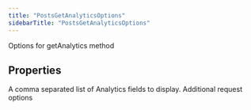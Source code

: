 ```yaml
---
title: "PostsGetAnalyticsOptions"
sidebarTitle: "PostsGetAnalyticsOptions"
---
```


Options for getAnalytics method

## Properties

<ParamField name="analyticsfields" type="`any`[]">
A comma separated list of Analytics fields to display.
</ParamField>





<ParamField name="requestOptions" type="[`RequestOptions`](/xdks/typescript/reference/interfaces/RequestOptions)">
Additional request options
</ParamField>




